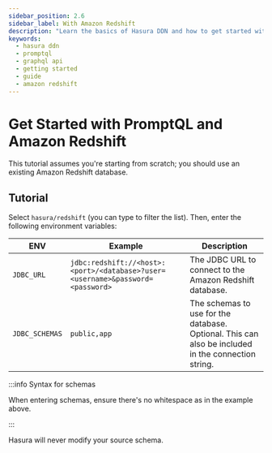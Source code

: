 ```yaml
---
sidebar_position: 2.6
sidebar_label: With Amazon Redshift
description: "Learn the basics of Hasura DDN and how to get started with an Amazon Redshift database."
keywords:
  - hasura ddn
  - promptql
  - graphql api
  - getting started
  - guide
  - amazon redshift
---
```



# Get Started with PromptQL and Amazon Redshift

<BoilerplateOverview dataSourceName="Amazon Redshift" time="twenty" />

This tutorial assumes you're starting from scratch; you should use an existing Amazon Redshift database.

<Prereqs />

## Tutorial

<BoilerplateInit />

Select `hasura/redshift` (you can type to filter the list). Then, enter the following environment variables:

| ENV            | Example                                                                        | Description                                                                                        |
| -------------- | ------------------------------------------------------------------------------ | -------------------------------------------------------------------------------------------------- |
| `JDBC_URL`     | `jdbc:redshift://<host>:<port>/<database>?user=<username>&password=<password>` | The JDBC URL to connect to the Amazon Redshift database.                                           |
| `JDBC_SCHEMAS` | `public,app`                                                                   | The schemas to use for the database. Optional. This can also be included in the connection string. |

:::info Syntax for schemas

When entering schemas, ensure there's no whitespace as in the example above.

:::

Hasura will never modify your source schema.

<BoilerplateDx />

<BoilerplateSummary dataSourceName="Amazon Redshift" />
